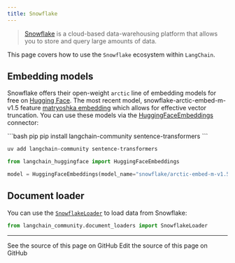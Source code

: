 ```yaml
---
title: Snowflake
---
```


> [Snowflake](https://www.snowflake.com/) is a cloud-based data-warehousing platform
> that allows you to store and query large amounts of data.

This page covers how to use the `Snowflake` ecosystem within `LangChain`.

## Embedding models

Snowflake offers their open-weight `arctic` line of embedding models for free
on [Hugging Face](https://huggingface.co/Snowflake/snowflake-arctic-embed-m-v1.5). The most recent model, snowflake-arctic-embed-m-v1.5 feature [matryoshka embedding](https://arxiv.org/abs/2205.13147) which allows for effective vector truncation.
You can use these models via the
[HuggingFaceEmbeddings](/oss/python/integrations/text_embedding/huggingfacehub) connector:

<CodeGroup>
```bash pip
pip install langchain-community sentence-transformers
```

```bash uv
uv add langchain-community sentence-transformers
```
</CodeGroup>

```python
from langchain_huggingface import HuggingFaceEmbeddings

model = HuggingFaceEmbeddings(model_name="snowflake/arctic-embed-m-v1.5")
```

## Document loader

You can use the [`SnowflakeLoader`](/oss/python/integrations/document_loaders/snowflake)
to load data from Snowflake:

```python
from langchain_community.document_loaders import SnowflakeLoader
```

---

<CardGroup cols={2}>
  <Card title="View Source" icon="eye" href="https://github.com/langchain-ai/docs/blob/main/src/oss/python/integrations/providers/snowflake.mdx">
    See the source of this page on GitHub
  </Card>
  <Card title="Edit Source" icon="pen-to-square" href="https://github.com/langchain-ai/docs/edit/main/src/oss/python/integrations/providers/snowflake.mdx">
    Edit the source of this page on GitHub
  </Card>
</CardGroup>
